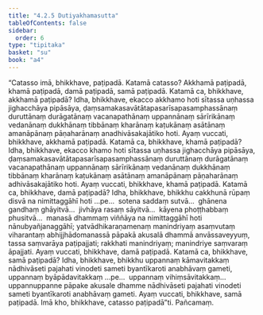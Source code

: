 ```yaml
---
title: "4.2.5 Dutiyakhamasutta"
tableOfContents: false
sidebar:
  order: 6
type: "tipitaka"
basket: "su"
book: "a4"
---
```



<DynamicBreadcrumb />

<Division number="165" book="a4" bookNo="15" page="470">

<Paragraph number="974" book="a4">
“Catasso imā, bhikkhave, paṭipadā. Katamā catasso? Akkhamā paṭipadā, khamā paṭipadā, damā paṭipadā, samā paṭipadā.
</Paragraph>

<Paragraph number="975" book="a4">
Katamā ca, bhikkhave, akkhamā paṭipadā? Idha, bhikkhave, ekacco akkhamo hoti sītassa uṇhassa jighacchāya pipāsāya, ḍaṃsamakasavātātapasarīsapasamphassānaṃ duruttānaṃ durāgatānaṃ vacanapathānaṃ uppannānaṃ sārīrikānaṃ vedanānaṃ dukkhānaṃ tibbānaṃ kharānaṃ kaṭukānaṃ asātānaṃ amanāpānaṃ pāṇaharānaṃ anadhivāsakajātiko hoti. Ayaṃ vuccati, bhikkhave, akkhamā paṭipadā.
</Paragraph>

<Paragraph number="976" book="a4">
Katamā ca, bhikkhave, khamā paṭipadā? Idha, bhikkhave, ekacco khamo hoti sītassa uṇhassa jighacchāya pipāsāya, ḍaṃsamakasavātātapasarīsapasamphassānaṃ duruttānaṃ durāgatānaṃ vacanapathānaṃ uppannānaṃ sārīrikānaṃ vedanānaṃ dukkhānaṃ tibbānaṃ kharānaṃ kaṭukānaṃ asātānaṃ amanāpānaṃ pāṇaharānaṃ adhivāsakajātiko hoti. Ayaṃ vuccati, bhikkhave, khamā paṭipadā.
</Paragraph>

<Paragraph number="977" book="a4">
Katamā ca, bhikkhave, damā paṭipadā? Idha, bhikkhave, bhikkhu cakkhunā rūpaṃ disvā na nimittaggāhī hoti …pe…  sotena saddaṃ sutvā…  ghānena gandhaṃ ghāyitvā…  jivhāya rasaṃ sāyitvā…  kāyena phoṭṭhabbaṃ phusitvā…  manasā dhammaṃ viññāya na nimittaggāhī hoti nānubyañjanaggāhī; yatvādhikaraṇamenaṃ manindriyaṃ asaṃvutaṃ viharantaṃ abhijjhādomanassā pāpakā akusalā dhammā anvāssaveyyuṃ, tassa saṃvarāya paṭipajjati; rakkhati manindriyaṃ; manindriye saṃvaraṃ āpajjati. Ayaṃ vuccati, bhikkhave, damā paṭipadā.
</Paragraph>

<Paragraph number="978" book="a4">
Katamā ca, bhikkhave, samā paṭipadā? Idha, bhikkhave, bhikkhu uppannaṃ kāmavitakkaṃ nādhivāseti pajahati vinodeti sameti byantīkaroti anabhāvaṃ gameti, uppannaṃ byāpādavitakkaṃ …pe…  uppannaṃ vihiṃsāvitakkaṃ…  uppannuppanne pāpake akusale dhamme nādhivāseti pajahati vinodeti sameti byantīkaroti anabhāvaṃ gameti. Ayaṃ vuccati, bhikkhave, samā paṭipadā. Imā kho, bhikkhave, catasso paṭipadā”ti.

</Paragraph>
</Division>

<Paragraph number="979" type="center" book="a4">
Pañcamaṃ.
</Paragraph>